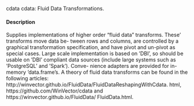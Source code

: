 cdata
cdata: Fluid Data Transformations.

#### Description 

Supplies implementations of higher order "fluid data" transforms. These’ transforms move data be-
tween rows and columns, are controlled by a graphical transformation specification, and have pivot
and un-pivot as special cases. Large scale implementation is based on ’DBI’, so should be usable
on ’DBI’ compliant data sources (include large systems such as ’PostgreSQL’ and ’Spark’). Conve-
nience adapters are provided for in-memory ’data.frame’s. A theory of fluid data transforms can be
found in the following articles: http://winvector.github.io/FluidData/FluidDataReshapingWithCdata.
html, https://github.com/WinVector/cdata and https://winvector.github.io/FluidData/
FluidData.html.

